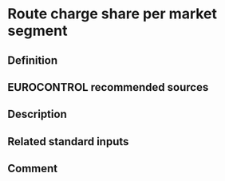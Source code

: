 # Route charge share per market segment

## Definition

## EUROCONTROL recommended sources

## Description

## Related standard inputs

## Comment

